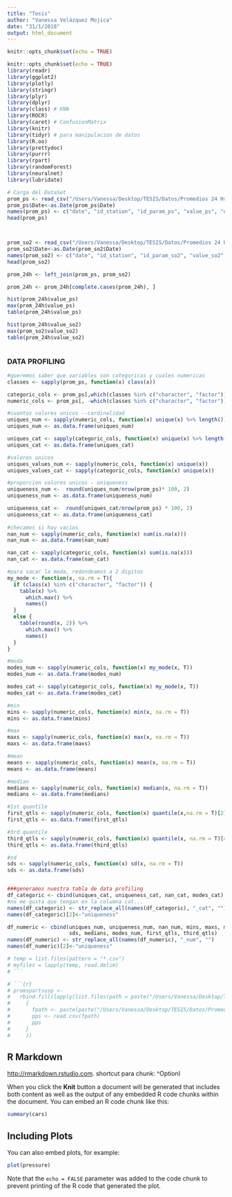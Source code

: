 ```yaml
---
title: "Tesis"
author: "Vanessa Velázquez Mojica"
date: "31/1/2018"
output: html_document
---
```


```r
knitr::opts_chunk$set(echo = TRUE)

knitr::opts_chunk$set(echo = TRUE)
library(readr)
library(ggplot2)
library(plotly)
library(stringr)
library(plyr)
library(dplyr)
library(class) # KNN
library(ROCR)
library(caret) # ConfusionMatrix
library(knitr) 
library(tidyr) # para manipulacion de datos
library(R.oo)
library(prettydoc)
library(purrr)
library(rpart)
library(randomForest)
library(neuralnet)
library(lubridate)

```

```r
# Carga del DataSet
prom_ps <- read_csv("/Users/Vanessa/Desktop/TESIS/Datos/Promedios 24 Hrs/prom_ps.csv")
prom_ps$Date<-as.Date(prom_ps$Date)
names(prom_ps) <- c("date", "id_station", "id_param_ps", "value_ps", "unit_ps")
head(prom_ps)



prom_so2 <- read_csv("/Users/Vanessa/Desktop/TESIS/Datos/Promedios 24 Hrs/Dióxido de Azufre SO2/prome_so2.csv")
prom_so2$Date<-as.Date(prom_so2$Date)
names(prom_so2) <- c("date", "id_station", "id_param_so2", "value_so2", "unit_so2")
head(prom_so2)

prom_24h <- left_join(prom_ps, prom_so2)

prom_24h <- prom_24h[complete.cases(prom_24h), ]

hist(prom_24h$value_ps)
max(prom_24h$value_ps)
table(prom_24h$value_ps)

hist(prom_24h$value_so2)
max(prom_so2$value_so2)
table(prom_24h$value_so2)
```



```r

```


### DATA PROFILING

```r

#queremos saber que variables son categoricas y cuales numericas
classes <- sapply(prom_ps, function(x) class(x))

categoric_cols <- prom_ps[,which(classes %in% c("character", "factor"))]
numeric_cols <- prom_ps[, -which(classes %in% c("character", "factor"))]

#cuantos valores unicos --cardinalidad
uniques_num <- sapply(numeric_cols, function(x) unique(x) %>% length())
uniques_num <- as.data.frame(uniques_num)

uniques_cat <- sapply(categoric_cols, function(x) unique(x) %>% length())
uniques_cat <- as.data.frame(uniques_cat)

#valores unicos
uniques_values_num <- sapply(numeric_cols, function(x) unique(x))
uniques_values_cat <- sapply(categoric_cols, function(x) unique(x))

#proporcion valores unicos - uniqueness
uniqueness_num <-  round(uniques_num/nrow(prom_ps)* 100, 2)
uniqueness_num <- as.data.frame(uniqueness_num)

uniqueness_cat <-  round(uniques_cat/nrow(prom_ps) * 100, 2)
uniqueness_cat <- as.data.frame(uniqueness_cat)
                                
#checamos si hay vacios 
nan_num <- sapply(numeric_cols, function(x) sum(is.na(x)))
nan_num <- as.data.frame(nan_num)

nan_cat <- sapply(categoric_cols, function(x) sum(is.na(x)))
nan_cat <- as.data.frame(nan_cat)

#para sacar la moda, redondeamos a 2 digitos
my_mode <- function(x, na.rm = T){
  if (class(x) %in% c("character", "factor")) {
    table(x) %>%
      which.max() %>%
      names()
  }
  else {
    table(round(x, 2)) %>%
      which.max() %>%
      names()
  }
}

#moda
modes_num <- sapply(numeric_cols, function(x) my_mode(x, T))
modes_num <- as.data.frame(modes_num)

modes_cat <- sapply(categoric_cols, function(x) my_mode(x, T))
modes_cat <- as.data.frame(modes_cat)

#min 
mins <- sapply(numeric_cols, function(x) min(x, na.rm = T))
mins <- as.data.frame(mins)

#max
maxs <- sapply(numeric_cols, function(x) max(x, na.rm = T))
maxs <- as.data.frame(maxs)

#mean
means <- sapply(numeric_cols, function(x) mean(x, na.rm = T))
means <- as.data.frame(means)

#median
medians <- sapply(numeric_cols, function(x) median(x, na.rm = T))
medians <- as.data.frame(medians)

#1st quantile
first_qtls <- sapply(numeric_cols, function(x) quantile(x,na.rm = T)[2]) #revisa la funcion quantile!
first_qtls <- as.data.frame(first_qtls)

#3rd quantile
third_qtls <- sapply(numeric_cols, function(x) quantile(x, na.rm = T)[4]) 
third_qtls <- as.data.frame(third_qtls)

#sd
sds <- sapply(numeric_cols, function(x) sd(x, na.rm = T))
sds <- as.data.frame(sds)


###generamos nuestra tabla de data profiling
df_categoric <- cbind(uniques_cat, uniqueness_cat, nan_cat, modes_cat)
#no me gusta que tengan en la columna cat... 
names(df_categoric) <- str_replace_all(names(df_categoric), "_cat", "")
names(df_categoric)[2]<-"uniqueness"

df_numeric <- cbind(uniques_num, uniqueness_num, nan_num, mins, maxs, means,
                    sds, medians, modes_num, first_qtls, third_qtls) 
names(df_numeric) <- str_replace_all(names(df_numeric), "_num", "")
names(df_numeric)[2]<-"uniqueness"
```


```r
# temp = list.files(pattern = "*.csv")
# myfiles = lapply(temp, read.delim)
# ```

# ```{r}
# promspartsusp <- 
#   rbind.fill(lapply(list.files(path = paste("/Users/Vanessa/Desktop/TESIS/Datos/Promedios 24 Hrs/Particulas Suspendidas PM10 y PM2.5"), "csv"), function(fname)
#     {
#       fpath <- paste(paste("/Users/Vanessa/Desktop/TESIS/Datos/Promedios 24 Hrs/Particulas Suspendidas PM10 y PM2.5"),fname)
#       pps <- read.csv(fpath)
#       pps
#     }
#     ))
```

## R Markdown

<http://rmarkdown.rstudio.com>.
shortcut para chunk: ^OptionI

When you click the **Knit** button a document will be generated that includes both content as well as the output of any embedded R code chunks within the document. You can embed an R code chunk like this:

```r
summary(cars)
```

## Including Plots

You can also embed plots, for example:

```r
plot(pressure)
```

Note that the `echo = FALSE` parameter was added to the code chunk to prevent printing of the R code that generated the plot.
